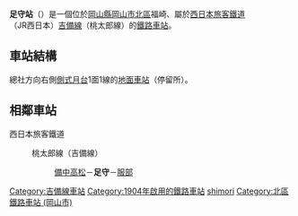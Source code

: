 {{日本車站資訊
|公司色 = #0072bc
|文字色 =
|站名 = 足守站
|圖片 = <!-- 檔案不存在 AshimoriSt.jpg -->
|pxl = 
|圖片說明= 站舍（2007年8月）
|日文原名= 足守
|平假名= あしもり
|羅馬拼音= Ashimori
|所屬公司= [[西日本旅客鐵道|西日本旅客鐵道]]（JR西日本）
|所在地 = [[岡山市|岡山市]][[北區_(岡山市)|北區]]福崎80-119
|車站構造 = [[地面車站|地面車站]]
|月台配置 = 1面1線
|電報略號 = アモ
|啟用年月日= 1904年（[[明治|明治]]37年）11月15日
|廢站年月日=
|乘客人數= 570
|上下車人次=
|統計年度= 2014年
|車站編號 =
|轉車 =
|備註 = [[無人站|無人站]]（設有自動售票機）
|adjacent = {{Adjacent stations|system=西日本旅客鐵道|line=OU|left=備中高松|right=服部|note-left=JR-U06<br>2.4km|note-mid=JR-U07<br>距離[[岡山站_(日本)|岡山]]13.4km|note-right=JR-U08<br>2.8km}}
}}
'''足守站'''（{{jpn|j=足守駅|hg=あしもりえき|rm=Ashimori eki|f=y}}）是一個位於[[岡山縣|岡山縣]][[岡山市|岡山市]][[北區_(岡山市)|北區]]福崎、屬於[[西日本旅客鐵道|西日本旅客鐵道]]（JR西日本）[[吉備線|吉備線]]（桃太郎線）的[[鐵路車站|鐵路車站]]。

== 車站結構 ==
總社方向右側[[側式月台|側式月台]]1面1線的[[地面車站|地面車站]]（停留所）。
== 相鄰車站 ==
; 西日本旅客鐵道
: {{JR西路線記號|O|U}} 桃太郎線（吉備線）
:: [[備中高松站|備中高松]]－'''足守'''－[[服部站_(岡山縣)|服部]]
{{吉備線}}
{{DEFAULTSORT:Ashimori}}
{{Japan-rail-stub}}
[[Category:吉備線車站|Category:吉備線車站]]
[[Category:1904年啟用的鐵路車站|Category:1904年啟用的鐵路車站]]
[[Category:日本鐵路車站_A|shimori]]
[[Category:北區鐵路車站_(岡山市)|Category:北區鐵路車站 (岡山市)]]